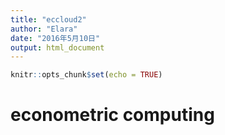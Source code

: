 ```yaml
---
title: "eccloud2"
author: "Elara"
date: "2016年5月10日"
output: html_document
---
```


```r
knitr::opts_chunk$set(echo = TRUE)
```

# econometric computing
